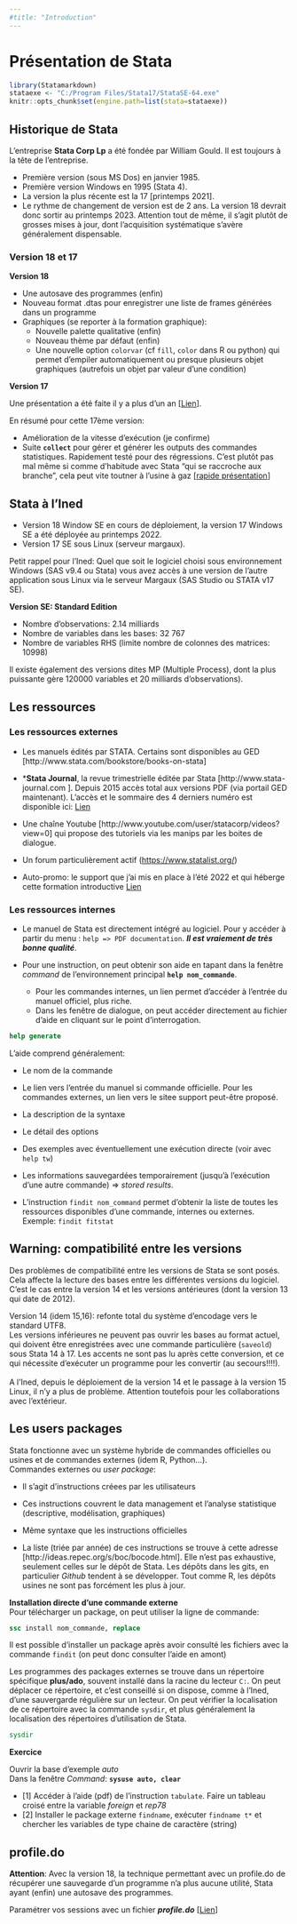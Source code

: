 ```yaml
---
#title: "Introduction"
---
```



# **Présentation de Stata**

```r
library(Statamarkdown)
stataexe <- "C:/Program Files/Stata17/StataSE-64.exe"
knitr::opts_chunk$set(engine.path=list(stata=stataexe))
```


## **Historique de Stata**  

L'entreprise **Stata Corp Lp** a été fondée par William Gould. Il est toujours à la tête de l'entreprise. 

* Première version (sous MS Dos) en janvier 1985.  
* Première version Windows en 1995 (Stata 4).  
* La version la plus récente est la 17 [printemps 2021]. 
* Le rythme de changement de version est de 2 ans. La version 18 devrait donc sortir au printemps 2023. Attention tout de même, il s'agit plutôt de grosses mises à jour, dont l'acquisition systématique s'avère généralement dispensable.  

::: {.callout-tip icon="false"}


### Version 18 et 17

**Version 18** 

* Une autosave des programmes (enfin)
* Nouveau format .dtas pour enregistrer une liste de frames générées dans un programme
* Graphiques (se reporter à la formation graphique): 
  * Nouvelle palette qualitative (enfin)
  * Nouveau thème par défaut (enfin)
  * Une nouvelle option `colorvar` (cf `fill`, `color` dans R ou python) qui permet d'empiler automatiquement ou presque plusieurs objet graphiques (autrefois un objet par valeur d'une condition)


**Version 17** 

Une présentation a été faite il y a plus d'un an [[Lien](https://www.stata.com/new-in-stata/)].   

En résumé pour cette 17ème version:

- Amélioration de la vitesse d'exécution (je confirme)
- Suite **`collect`** pour gérer et générer les outputs des commandes statistiques. Rapidement testé pour des régressions. C'est plutôt pas mal même si comme d'habitude avec Stata "qui se raccroche aux branche", cela peut vite toutner à l'usine à gaz [[rapide présentation](https://mthevenin.github.io/stata_fr/articles/index/posts/collect/collect.html)]

:::

## **Stata à l'Ined**

* Version 18 Window SE en cours de déploiement, la version 17 Windows SE a été déployée au printemps 2022.   
* Version 17 SE sous Linux (serveur margaux).  

Petit rappel pour l'Ined: Quel que soit le logiciel choisi sous environnement Windows (SAS v9.4 ou Stata) vous avez accès à une version de l'autre application sous Linux via le serveur Margaux (SAS Studio ou STATA v17 SE).


**Version SE: Standard Edition**  

* Nombre d'observations: 2.14 milliards
* Nombre de variables dans les bases: 32 767
* Nombre de variables RHS (limite nombre de colonnes des matrices: 10998)  


Il existe également des versions dites MP (Multiple Process), dont la plus puissante gère 120000 variables et 20 milliards d'observations).  


## **Les ressources**

### Les ressources externes

* Les manuels édités par STATA. Certains sont disponibles  au GED  [http://www.stata.com/bookstore/books-on-stata] 

* ***Stata Journal**, la revue trimestrielle éditée par Stata [http://www.stata-journal.com  ]. Depuis 2015 accès total aux versions PDF (via portail GED maintenant). L'accès et le sommaire des 4 derniers numéro est disponible ici: [Lien](https://mthevenin.github.io/stata_fr/Stata_journal.html)

* Une chaîne Youtube [http://www.youtube.com/user/statacorp/videos?view=0] qui propose des tutoriels via les manips par les boites de dialogue.

* Un forum particulièrement actif (<https://www.statalist.org/>) 

* Auto-promo: le support que j'ai mis en place à l'été 2022 et qui héberge cette formation introductive [Lien](https://mthevenin.github.io/stata_fr/)


### Les ressources internes

- Le manuel de Stata  est directement intégré au logiciel. Pour y accéder à  partir du menu : `help => PDF documentation`. ***Il est vraiement de très bonne qualité***. 

- Pour une instruction, on peut obtenir son aide en tapant dans la fenêtre *command* de l'environnement principal **`help nom_commande`**.  
  * Pour les commandes internes, un lien permet d'accéder à l'entrée du manuel officiel, plus riche.  
  * Dans les fenêtre de dialogue, on peut accéder directement au fichier d'aide en cliquant sur le point d'interrogation.

```stata
help generate
```
 

L'aide comprend généralement:  

* Le nom de la commande
* Le lien vers l'entrée du manuel si commande officielle. Pour les commandes externes, un lien vers le sitee support peut-être proposé.
* La description de la syntaxe
* Le détail des options
* Des exemples avec éventuellement une exécution directe (voir avec ```help tw```)
* Les informations sauvegardées temporairement  (jusqu'à l'exécution d'une autre commande) => *stored results*.

- L'instruction `findit nom_command`  permet d'obtenir la liste de toutes les ressources disponibles d'une commande, internes ou externes. Exemple: ```findit fitstat```

::: callout-warning

## Warning: compatibilité entre les versions

Des problèmes de compatibilité entre les versions de Stata se sont posés. Cela affecte la lecture des bases entre les différentes versions du logiciel. C'est le cas entre la version 14 et les versions antérieures (dont la version 13 qui date de 2012).   

Version 14 (idem 15,16): refonte total du système d'encodage vers le standard UTF8.    
Les versions inférieures ne peuvent pas ouvrir les bases au format actuel, qui doivent être enregistrées avec une commande particulière (`saveold`) sous Stata 14 à 17. Les accents ne sont pas lu après cette conversion, et ce qui nécessite d'exécuter un programme pour les convertir (au secours!!!!).  
<br>
A l'Ined, depuis le déploiement de la version 14 et le passage à la version 15 Linux, il n'y a plus de problème. Attention toutefois pour les collaborations avec l'extérieur.  

:::


## **Les users packages**

Stata fonctionne avec un système hybride de commandes officielles ou usines et de commandes externes (idem R, Python...).    
Commandes externes ou *user package*:  

- Il s'agit d'instructions créees par les utilisateurs

- Ces instructions couvrent le data management et l'analyse statistique (descriptive, modélisation, graphiques)

- Même syntaxe que les instructions officielles

- La liste (triée par année) de ces instructions se trouve à cette adresse [http://ideas.repec.org/s/boc/bocode.html]. Elle n'est pas exhaustive, seulement celles sur le dépôt de Stata. Les dépôts dans les gits, en particulier *Github* tendent à se développer. Tout comme R, les dépôts usines ne sont pas forcément les plus à jour.


**Installation directe d'une commande externe**   
Pour télécharger un package, on peut utiliser la ligne de commande:

```stata
ssc install nom_commande, replace
```

Il est possible d'installer un package après avoir consulté les fichiers avec la commande `findit` (on peut donc consulter l'aide en amont)

Les programmes des packages externes se trouve dans un répertoire spécifique  **plus/ado**, souvent installé dans la racine du lecteur `C:`. On peut déplacer ce répertoire, et c'est conseillé si on dispose, comme à l'Ined, d'une sauvergarde régulière sur un lecteur. On peut vérifier la localisation de ce répertoire avec la commande `sysdir`, et plus généralement la localisation des répertoires d'utilisation de Stata. 


```stata
sysdir
```


**Exercice**

Ouvrir la base d'exemple *auto*  
Dans la fenêtre *Command*: **`sysuse auto, clear`**

* [1] Accéder à l'aide (pdf) de l'instruction `tabulate`.  Faire un tableau croisé entre la variable *foreign* et *rep78*
* [2]	Installer le package externe ```findname```, exécuter ```findname t*``` et chercher les variables de type chaine de caractère (string)


::: callout-tip

# profile.do

**Attention**: Avec la version 18, la technique permettant avec un profile.do de récupérer une sauvegarde d'un programme n'a plus aucune utilité, Stata ayant (enfin) une autosave des programmes.  


Paramétrer vos sessions avec un fichier ***profile.do*** [[Lien](https://mthevenin.github.io/stata_fr/articles/index/posts/profile/profile.html)]   

:::



